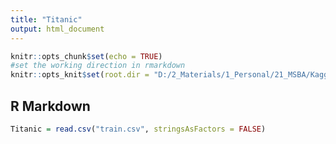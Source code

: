 ```yaml
---
title: "Titanic"
output: html_document
---
```


```r
knitr::opts_chunk$set(echo = TRUE)
#set the working direction in rmarkdown
knitr::opts_knit$set(root.dir = "D:/2_Materials/1_Personal/21_MSBA/Kaggle/1_Titanic")
```

## R Markdown

```r
Titanic = read.csv("train.csv", stringsAsFactors = FALSE)
```


```r

```



